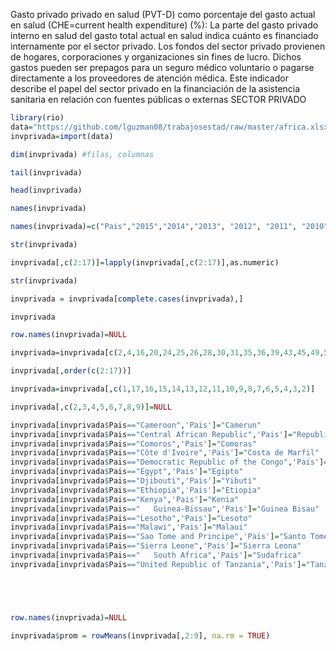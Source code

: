 Gasto privado privado en salud (PVT-D) como porcentaje del gasto actual en salud (CHE=current health expenditure) (%): La parte del gasto privado interno en salud del gasto total actual en salud indica cuánto es financiado internamente por el sector privado. Los fondos del sector privado provienen de hogares, corporaciones y organizaciones sin fines de lucro. Dichos gastos pueden ser prepagos para un seguro médico voluntario o pagarse directamente a los proveedores de atención médica. Este indicador describe el papel del sector privado en la financiación de la asistencia sanitaria en relación con fuentes públicas o externas
SECTOR PRIVADO
```r
library(rio)
data="https://github.com/lguzman08/trabajosestad/raw/master/africa.xlsx"
invprivada=import(data)
```
```r
dim(invprivada) #filas, columnas
```

```r
tail(invprivada)
```
```r
head(invprivada)
```

```r
names(invprivada)
```


```r
names(invprivada)=c("Pais","2015","2014","2013", "2012", "2011", "2010", "2009", "2008", "2007", "2006", "2005", "2004", "2003", "2002", "2001", "2000")
```

```r
str(invprivada)
```
```r
invprivada[,c(2:17)]=lapply(invprivada[,c(2:17)],as.numeric)
```
```r
str(invprivada)
```
```r
invprivada = invprivada[complete.cases(invprivada),]
```

```r
invprivada
```
```r
row.names(invprivada)=NULL
```


```r
invprivada=invprivada[c(2,4,16,20,24,25,26,28,30,31,35,36,39,43,45,49,52,54,57,58,61,64,65,77,84,85,88,89,92,95,96,101,102,104,108,109,125,131,133,135,136,139,141,146,149,152,156,164),]
```
```r
invprivada[,order(c(2:17))]
```


```r
invprivada=invprivada[,c(1,17,16,15,14,13,12,11,10,9,8,7,6,5,4,3,2)]
```

```r
invprivada[,c(2,3,4,5,6,7,8,9)]=NULL
```


```r
invprivada[invprivada$Pais=="Cameroon",'Pais']="Camerun"
invprivada[invprivada$Pais=="Central African Republic",'Pais']="Republica Centroafricana"
invprivada[invprivada$Pais=="Comoros",'Pais']="Comoras"
invprivada[invprivada$Pais=="Côte d'Ivoire",'Pais']="Costa de Marfil"
invprivada[invprivada$Pais=="Democratic Republic of the Congo",'Pais']="Republica Democratica de Congo"
invprivada[invprivada$Pais=="Egypt",'Pais']="Egipto"
invprivada[invprivada$Pais=="Djibouti",'Pais']="Yibuti"
invprivada[invprivada$Pais=="Ethiopia",'Pais']="Etiopia"
invprivada[invprivada$Pais=="Kenya",'Pais']="Kenia"
invprivada[invprivada$Pais=="	Guinea-Bissau",'Pais']="Guinea Bisau"
invprivada[invprivada$Pais=="Lesotho",'Pais']="Lesoto"
invprivada[invprivada$Pais=="Malawi",'Pais']="Malaui"
invprivada[invprivada$Pais=="Sao Tome and Principe",'Pais']="Santo Tome y Principe"
invprivada[invprivada$Pais=="Sierra Leone",'Pais']="Sierra Leona"
invprivada[invprivada$Pais=="	South Africa",'Pais']="Sudafrica"
invprivada[invprivada$Pais=="United Republic of Tanzania",'Pais']="Tanzania"






```

```r
row.names(invprivada)=NULL
```




```r
invprivada$prom = rowMeans(invprivada[,2:9], na.rm = TRUE)
```


